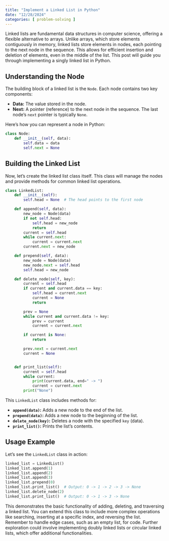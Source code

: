 ```yaml
---
title: "Implement a Linked List in Python"
date: "12/28/2024"
categories: [ problem-solving ]
---
```


Linked lists are fundamental data structures in computer science, offering a flexible alternative to arrays.  Unlike arrays, which store elements contiguously in memory, linked lists store elements in nodes, each pointing to the next node in the sequence. This allows for efficient insertion and deletion of elements, even in the middle of the list. This post will guide you through implementing a singly linked list in Python.

## Understanding the Node

The building block of a linked list is the `Node`.  Each node contains two key components:

* **Data:** The value stored in the node.
* **Next:** A pointer (reference) to the next node in the sequence. The last node's `next` pointer is typically `None`.


Here's how you can represent a node in Python:

```python
class Node:
    def __init__(self, data):
        self.data = data
        self.next = None
```

## Building the Linked List

Now, let's create the linked list class itself. This class will manage the nodes and provide methods for common linked list operations.

```python
class LinkedList:
    def __init__(self):
        self.head = None  # The head points to the first node

    def append(self, data):
        new_node = Node(data)
        if not self.head:
            self.head = new_node
            return
        current = self.head
        while current.next:
            current = current.next
        current.next = new_node

    def prepend(self, data):
        new_node = Node(data)
        new_node.next = self.head
        self.head = new_node

    def delete_node(self, key):
        current = self.head
        if current and current.data == key:
            self.head = current.next
            current = None
            return

        prev = None
        while current and current.data != key:
            prev = current
            current = current.next

        if current is None:
            return

        prev.next = current.next
        current = None


    def print_list(self):
        current = self.head
        while current:
            print(current.data, end=" -> ")
            current = current.next
        print("None")
```

This `LinkedList` class includes methods for:

* **`append(data)`:** Adds a new node to the end of the list.
* **`prepend(data)`:** Adds a new node to the beginning of the list.
* **`delete_node(key)`:** Deletes a node with the specified `key` (data).
* **`print_list()`:** Prints the list's contents.


## Usage Example

Let's see the `LinkedList` class in action:

```python
linked_list = LinkedList()
linked_list.append(1)
linked_list.append(2)
linked_list.append(3)
linked_list.prepend(0)
linked_list.print_list()  # Output: 0 -> 1 -> 2 -> 3 -> None
linked_list.delete_node(2)
linked_list.print_list()  # Output: 0 -> 1 -> 3 -> None

```

This demonstrates the basic functionality of adding, deleting, and traversing a linked list. You can extend this class to include more complex operations like searching, inserting at a specific index, and reversing the list. Remember to handle edge cases, such as an empty list, for code. Further exploration could involve implementing doubly linked lists or circular linked lists, which offer additional functionalities.